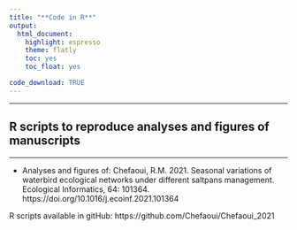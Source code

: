 ```yaml
---
title: "**Code in R**"
output: 
  html_document: 
    highlight: espresso
    theme: flatly
    toc: yes
    toc_float: yes

code_download: TRUE
---
```


***
## R scripts to reproduce analyses and figures of manuscripts

***

+ Analyses and figures of: Chefaoui, R.M. 2021. Seasonal variations of waterbird ecological networks under different saltpans management. Ecological Informatics, 64: 101364. https://doi.org/10.1016/j.ecoinf.2021.101364 

R scripts available in gitHub: https://github.com/Chefaoui/Chefaoui_2021